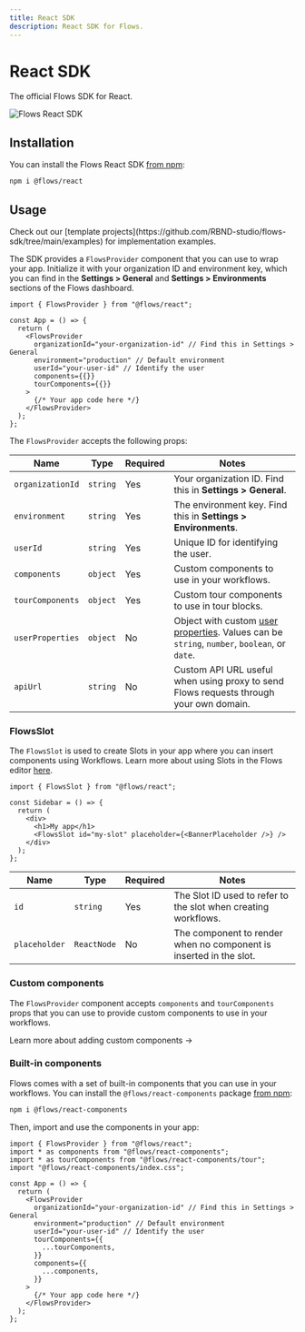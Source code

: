 ```yaml
---
title: React SDK
description: React SDK for Flows.
---
```


# React SDK

The official Flows SDK for React.

![Flows React SDK](/sdk/react.png)

## Installation

You can install the Flows React SDK [from npm](https://www.npmjs.com/package/@flows/react):

```sh npm2yarn
npm i @flows/react
```

## Usage

<BetterCallout>
  Check out our [template projects](https://github.com/RBND-studio/flows-sdk/tree/main/examples) for
  implementation examples.
</BetterCallout>

The SDK provides a `FlowsProvider` component that you can use to wrap your app. Initialize it with your organization ID and environment key, which you can find in the **Settings > General** and **Settings > Environments** sections of the Flows dashboard.

```tsx filename="layout.tsx"
import { FlowsProvider } from "@flows/react";

const App = () => {
  return (
    <FlowsProvider
      organizationId="your-organization-id" // Find this in Settings > General
      environment="production" // Default environment
      userId="your-user-id" // Identify the user
      components={{}}
      tourComponents={{}}
    >
      {/* Your app code here */}
    </FlowsProvider>
  );
};
```

The `FlowsProvider` accepts the following props:

| Name             | Type     | Required | Notes                                                                                                            |
| ---------------- | -------- | -------- | ---------------------------------------------------------------------------------------------------------------- |
| `organizationId` | `string` | Yes      | Your organization ID. Find this in **Settings > General**.                                                       |
| `environment`    | `string` | Yes      | The environment key. Find this in **Settings > Environments**.                                                   |
| `userId`         | `string` | Yes      | Unique ID for identifying the user.                                                                              |
| `components`     | `object` | Yes      | Custom components to use in your workflows.                                                                      |
| `tourComponents` | `object` | Yes      | Custom tour components to use in tour blocks.                                                                    |
| `userProperties` | `object` | No       | Object with custom [user properties](/users/properties). Values can be `string`, `number`, `boolean`, or `date`. |
| `apiUrl`         | `string` | No       | Custom API URL useful when using proxy to send Flows requests through your own domain.                           |

### FlowsSlot

The `FlowsSlot` is used to create Slots in your app where you can insert components using Workflows. Learn more about using Slots in the Flows editor [here](/workflows/configure-blocks#slot-configuration).

```tsx
import { FlowsSlot } from "@flows/react";

const Sidebar = () => {
  return (
    <div>
      <h1>My app</h1>
      <FlowsSlot id="my-slot" placeholder={<BannerPlaceholder />} />
    </div>
  );
};
```

| Name          | Type        | Required | Notes                                                              |
| ------------- | ----------- | -------- | ------------------------------------------------------------------ |
| `id`          | `string`    | Yes      | The Slot ID used to refer to the slot when creating workflows.     |
| `placeholder` | `ReactNode` | No       | The component to render when no component is inserted in the slot. |

### Custom components

The `FlowsProvider` component accepts `components` and `tourComponents` props that you can use to provide custom components to use in your workflows.

<SectionLink href="/blocks/create-custom-components">
  Learn more about adding custom components →
</SectionLink>

### Built-in components

Flows comes with a set of built-in components that you can use in your workflows. You can install the `@flows/react-components` package [from npm](https://www.npmjs.com/package/@flows/react-components):

```sh npm2yarn
npm i @flows/react-components
```

Then, import and use the components in your app:

```tsx filename="layout.tsx" {2-4, 11-16}
import { FlowsProvider } from "@flows/react";
import * as components from "@flows/react-components";
import * as tourComponents from "@flows/react-components/tour";
import "@flows/react-components/index.css";

const App = () => {
  return (
    <FlowsProvider
      organizationId="your-organization-id" // Find this in Settings > General
      environment="production" // Default environment
      userId="your-user-id" // Identify the user
      tourComponents={{
        ...tourComponents,
      }}
      components={{
        ...components,
      }}
    >
      {/* Your app code here */}
    </FlowsProvider>
  );
};
```
